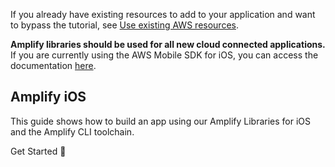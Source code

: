 If you already have existing resources to add to your application and want to bypass the tutorial, see [Use existing AWS resources](/lib/project-setup/use-existing-resources).

<Callout warning>

**Amplify libraries should be used for all new cloud connected applications.** If you are currently using the AWS Mobile SDK for iOS, you can access the documentation [here](/sdk/sdk).

</Callout>

## Amplify iOS

This guide shows how to build an app using our Amplify Libraries for iOS and the Amplify CLI toolchain.

<InternalLinkButton href="~/lib/project-setup/prereq.md">
  <span slot="text">Get Started 🚀</span>
</InternalLinkButton>